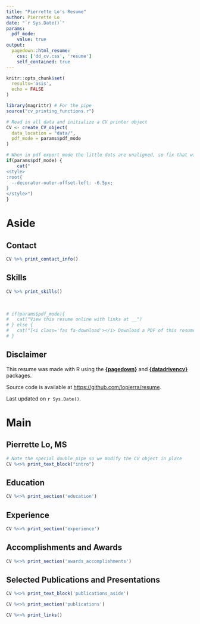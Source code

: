 ```yaml
---
title: "Pierrette Lo's Resume"
author: Pierrette Lo
date: "`r Sys.Date()`"
params:
  pdf_mode:
    value: true
output:
  pagedown::html_resume:
    css: ['dd_cv.css', 'resume']
    self_contained: true
---
```


```r
knitr::opts_chunk$set(
  results='asis', 
  echo = FALSE
)

library(magrittr) # For the pipe
source("cv_printing_functions.r")

# Read in all data and initialize a CV printer object
CV <- create_CV_object(
  data_location = "data/",  
  pdf_mode = params$pdf_mode
)

```


```r
# When in pdf export mode the little dots are unaligned, so fix that with some conditional CSS.
if(params$pdf_mode) {
    cat("
<style>
:root{
  --decorator-outer-offset-left: -6.5px;
}
</style>")
}
```



Aside
================================================================================

Contact {#contact}
--------------------------------------------------------------------------------

```r
CV %>% print_contact_info()
```


Skills {#skills}
--------------------------------------------------------------------------------

```r
CV %>% print_skills()
```

<br>

```r
# if(params$pdf_mode){
#   cat("View this resume online with links at __")
# } else {
#   cat("[<i class='fas fa-download'></i> Download a PDF of this resume](https://github.com/lopierra/resume/raw/master/lo_resume.pdf)")
# }
```

Disclaimer {#disclaimer}
--------------------------------------------------------------------------------

This resume was made with R using the [**{pagedown}**](https://github.com/rstudio/pagedown) and [**{datadrivencv}**](https://github.com/nstrayer/datadrivencv) packages. 

Source code is available at [https://github.com/lopierra/resume](https://github.com/lopierra/resume).

Last updated on `r Sys.Date()`.



Main
================================================================================

Pierrette Lo, MS {#title}
--------------------------------------------------------------------------------

```r
# Note the special double pipe so we modify the CV object in place
CV %<>% print_text_block("intro") 
```


Education {data-icon=graduation-cap data-concise=true}
--------------------------------------------------------------------------------

```r
CV %<>% print_section('education')
```


Experience {data-icon=laptop}
--------------------------------------------------------------------------------

```r
CV %<>% print_section('experience')
```


Accomplishments and Awards {data-icon=award}
--------------------------------------------------------------------------------

```r
CV %<>% print_section('awards_accomplishments')
```


Selected Publications and Presentations {data-icon=book}
--------------------------------------------------------------------------------

::: aside
```r
CV %<>% print_text_block('publications_aside')
```
:::

```r
CV %<>% print_section('publications')
```



```r
CV %<>% print_links()
```
